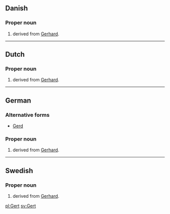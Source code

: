 {{also|gert}}
==Danish==

===Proper noun===
{{infl|da|proper noun}}

# {{given name|male|lang=da}} derived from [[Gerhard]].

----

==Dutch==

===Proper noun===
{{nl-proper noun}}

# {{given name|male|lang=nl}} derived from [[Gerhard]].

----

==German==

===Alternative forms===
* [[Gerd]]

===Proper noun===
{{infl|de|proper noun}}

# {{given name|male|lang=de}} derived from [[Gerhard]].

----

==Swedish==

===Proper noun===
{{infl|sv|proper noun}}

# {{given name|male|lang=sv}} derived from [[Gerhard]].

[[pl:Gert]]
[[sv:Gert]]